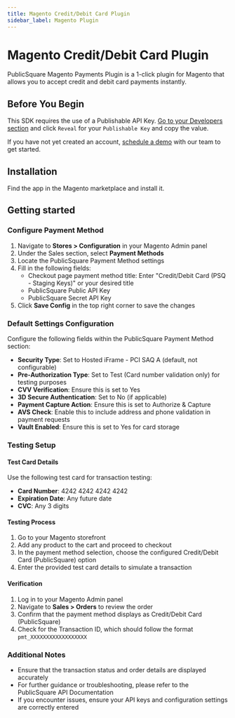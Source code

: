 ```yaml
---
title: Magento Credit/Debit Card Plugin
sidebar_label: Magento Plugin
---
```




# Magento Credit/Debit Card Plugin

PublicSquare Magento Payments Plugin is a 1-click plugin for Magento that allows you to accept credit and debit card payments instantly.

## Before You Begin

This SDK requires the use of a Publishable API Key. [Go to your Developers section](https://portal.publicsquare.com/developers/api-keys) and click `Reveal` for your `Publishable Key` and copy the value.

If you have not yet created an account, [schedule a demo](https://payments.publicsquare.com/#demo) with our team to get started.

## Installation

Find the app in the Magento marketplace and install it.

## Getting started

### Configure Payment Method

1. Navigate to **Stores > Configuration** in your Magento Admin panel
2. Under the Sales section, select **Payment Methods**
3. Locate the PublicSquare Payment Method settings
4. Fill in the following fields:
   - Checkout page payment method title: Enter "Credit/Debit Card (PSQ - Staging Keys)" or your desired title
   - PublicSquare Public API Key
   - PublicSquare Secret API Key
5. Click **Save Config** in the top right corner to save the changes

### Default Settings Configuration

Configure the following fields within the PublicSquare Payment Method section:

- **Security Type**: Set to Hosted iFrame - PCI SAQ A (default, not configurable)
- **Pre-Authorization Type**: Set to Test (Card number validation only) for testing purposes
- **CVV Verification**: Ensure this is set to Yes
- **3D Secure Authentication**: Set to No (if applicable)
- **Payment Capture Action**: Ensure this is set to Authorize & Capture
- **AVS Check**: Enable this to include address and phone validation in payment requests
- **Vault Enabled**: Ensure this is set to Yes for card storage

### Testing Setup

#### Test Card Details
Use the following test card for transaction testing:
- **Card Number**: 4242 4242 4242 4242
- **Expiration Date**: Any future date
- **CVC**: Any 3 digits

#### Testing Process

1. Go to your Magento storefront
2. Add any product to the cart and proceed to checkout
3. In the payment method selection, choose the configured Credit/Debit Card (PublicSquare) option
4. Enter the provided test card details to simulate a transaction

#### Verification

1. Log in to your Magento Admin panel
2. Navigate to **Sales > Orders** to review the order
3. Confirm that the payment method displays as Credit/Debit Card (PublicSquare)
4. Check for the Transaction ID, which should follow the format `pmt_XXXXXXXXXXXXXXXXXX`

### Additional Notes

- Ensure that the transaction status and order details are displayed accurately
- For further guidance or troubleshooting, please refer to the PublicSquare API Documentation
- If you encounter issues, ensure your API keys and configuration settings are correctly entered


